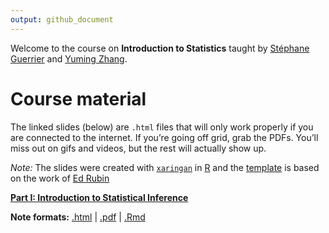 ```yaml
---
output: github_document
---
```


Welcome to the course on **Introduction to Statistics** taught by [Stéphane Guerrier](https://stephaneguerrier.com/) and [Yuming Zhang](https://github.com/Yuming-Zhang).

# Course material

The linked slides (below) are `.html` files that will only work properly if you are connected to the internet. If you're going off grid, grab the PDFs. You'll miss out on gifs and videos, but the rest will actually show up.

*Note:* The slides were created with [`xaringan`](https://github.com/yihui/xaringan/wiki) in [R](cran.r-project.org) and the [template](https://github.com/edrubin/EC607S20) is based on the work of [Ed Rubin](https://edrub.in)

**[Part I: Introduction to Statistical Inference](https://raw.githack.com/stephaneguerrier/StatLiteracy/main/slides.html)**
 
**Note formats:** [.html](https://raw.githack.com/stephaneguerrier/StatLiteracy/main/slides.html) |
[.pdf](https://raw.githack.com/stephaneguerrier/StatLiteracy/main/slides.pdf) |
[.Rmd](https://raw.githack.com/stephaneguerrier/StatLiteracy/main/slides.Rmd)
